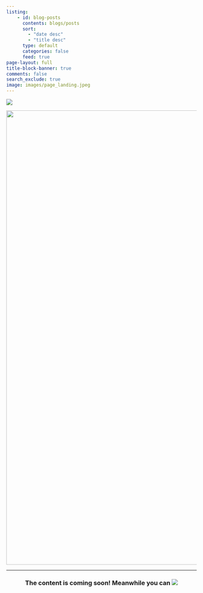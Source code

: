 ```yaml
---
listing: 
    - id: blog-posts
      contents: blogs/posts
      sort: 
        - "date desc"
        - "title desc"
      type: default
      categories: false
      feed: true
page-layout: full
title-block-banner: true
comments: false
search_exclude: true
image: images/page_landing.jpeg
---
```

<a href="https://hits.seeyoufarm.com"><img src="https://hits.seeyoufarm.com/api/count/incr/badge.svg?url=http%3A%2F%2Fnitish-raj.github.io&count_bg=%2379C83D&title_bg=%23555555&icon=datacamp.svg&icon_color=%23E7E7E7&title=visitors&edge_flat=false" /></a>


<div style="text-align: center;">
![](images/page_landing.jpeg){width="1200px"}
</div>

---

:::{#blog-posts}
:::


<center><h3>The content is coming soon! Meanwhile you can <a href="https://www.buymeacoffee.com/nitishraj"><img src="https://img.buymeacoffee.com/button-api/?text=Buy me a coffee&emoji=&slug=nitishraj&button_colour=FFDD00&font_colour=000000&font_family=Cookie&outline_colour=000000&coffee_colour=ffffff" /></a></h3>
</center>

<script async src="https://pagead2.googlesyndication.com/pagead/js/adsbygoogle.js?client=ca-pub-7111993278884033" crossorigin="anonymous"></script>

<!-- Calendly inline widget begin -->
<div class="calendly-inline-widget" data-url="https://calendly.com/nitish_raj/30minsync" style="min-width:320px;height:630px;"></div>
<script type="text/javascript" src="https://assets.calendly.com/assets/external/widget.js" async></script>
<!-- Calendly inline widget end -->
